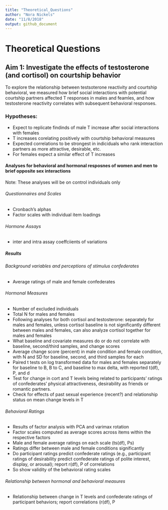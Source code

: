 ```yaml
---
title: "Theoretical_Questions"
author: "Nora Nickels"
date: "11/8/2018"
output: github_document
---
```


# Theoretical Questions

## Aim 1: Investigate the effects of testosterone (and cortisol) on courtship behavior

To explore the relationship between testsoterone reactivity and courtship behavioral, we measured how brief social interactions with potential courtship partners affected T responses in males and feamles, and how testosterone reactivity correlates with subsequent behavioral responses.

### Hypotheses:
* Expect to replicate findinds of male T increase after social interactions with females
* T increases corelating positively with courtship behavioral measures
* Expected correlations to be strongest in indiciduals who rank interaction partners as more attractive, desirable, etc.
* For females expect a similar effect of T increases

#### Analyses for behavioral and hormonal resposnes of women and men to brief opposite sex interactions

Note: These analyses will be on control individuals only

###### Questionnaires and Scales
* Cronbach's alphas
* Factor scales with individual item loadings

###### Hormone Assays
* inter and intra assay coeffciients of variations

##### Results

###### Background variables and perceptions of stimulus confederates
* Average ratings of male and female confederates

###### Hormonal Measures
* Number of excluded individuals
* Total N for males and females
* Following analyses for both cortisol and testosterone: separately for males and females, unless cortisol baseline is not significantly different between males and females, can also analyze cortisol together for males and females
* What baseline and covariate measures do or do not correlate with baseline, second/third samples, and change scores
* Average change score (percent) in male condition and female condition, with N and SD for baseline, second, and third samples for each
* Paired t tests on log transformed data for males and females separately for baseline to B, B to C, and baseline to max delta, with reported t(df), P, and d
* Test for change in cort and T levels being related to participants' ratings of confederates' physical attractiveness, desirability as friends or romantic partners.
* Check for effects of past sexual experience (recent?) and relationship status on mean change levels in T

###### Behavioral Ratings
* Results of factor analysis with PCA and varimax rotation
* Factor scales computed as average scores across items within the respective factors
* Male and female average ratings on each scale (ts(df), Ps)
* Ratings differ between male and female conditions significantly
* Do participant ratings predict confederate ratings (e.g., participant ratings of desirability predict confederate ratings of polite interest, display, or arousal); report r(df), P of correlations
* So show validity of the behavioral rating scales

###### Relationship between hormonal and behavioral measures
* Relationship between change in T levels and confederate ratings of participant behaviors; report correlations (r(df), P


